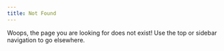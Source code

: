 ```yaml
---
title: Not Found
---
```


Woops, the page you are looking for does not exist!  Use the top or sidebar navigation to go elsewhere.